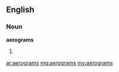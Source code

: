 ==English==
===Noun===
'''aerograms'''
#{{plural of|[[aerogram]]}}

[[ar:aerograms]]
[[mg:aerograms]]
[[my:aerograms]]